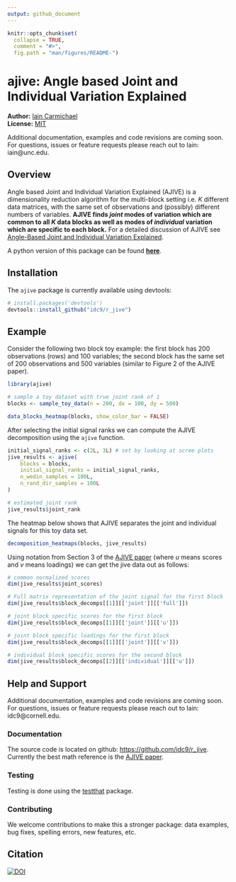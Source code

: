 ```yaml
---
output: github_document
---
```


<!-- README.md is generated from README.Rmd. Please edit that file -->

```r
knitr::opts_chunk$set(
  collapse = TRUE,
  comment = "#>",
  fig.path = "man/figures/README-")
```

# ajive: Angle based Joint and Individual Variation Explained

**Author:** [Iain Carmichael](https://idc9.github.io/)<br/>
**License:** [MIT](https://opensource.org/licenses/MIT)

Additional documentation, examples and code revisions are coming soon. For questions, issues or feature requests please reach out to Iain: iain@unc.edu.

## Overview

Angle based Joint and Individual Variation Explained (AJIVE) is a dimensionality
reduction algorithm for the multi-block setting i.e. $K$ different data
matrices, with the same set of observations and (possibly) different numbers of
variables. **AJIVE finds *joint* modes of variation which are common to all $K$
data blocks as well as modes of *individual* variation which are specific to
each block.** For a detailed discussion of AJIVE see [Angle-Based Joint and
Individual Variation Explained](https://arxiv.org/pdf/1704.02060.pdf).

A python version of this package can be found
[**here**](https://github.com/idc9/py_jive).

## Installation

The `ajive` package is currently available using devtools:

```r
# install.packages('devtools')
devtools::install_github("idc9/r_jive")
```

## Example

Consider the following two block toy example: the first block has 200
observations (rows) and 100 variables; the second block has the same set of 200
observations and 500 variables (similar to Figure 2 of the AJIVE paper).

```r
library(ajive)

# sample a toy dataset with true joint rank of 1
blocks <- sample_toy_data(n = 200, dx = 100, dy = 500)

data_blocks_heatmap(blocks, show_color_bar = FALSE)
```

After selecting the initial signal ranks we can compute the AJIVE decomposition
using the `ajive` function.

```r
initial_signal_ranks <- c(2L, 3L) # set by looking at scree plots
jive_results <- ajive(
    blocks = blocks, 
    initial_signal_ranks = initial_signal_ranks, 
    n_wedin_samples = 100L, 
    n_rand_dir_samples = 100L
)

# estimated joint rank
jive_results$joint_rank
```

The heatmap below shows that AJIVE separates the joint and individual signals
for this toy data set.

```r
decomposition_heatmaps(blocks, jive_results)
```

Using notation from Section 3 of the [AJIVE
paper](https://arxiv.org/pdf/1704.02060.pdf) (where *u* means scores and *v*
means loadings) we can get the jive data out as follows:

```r
# common normalized scores
dim(jive_results$joint_scores)

# Full matrix representation of the joint signal for the first block
dim(jive_results$block_decomps[[1]][['joint']][['full']])

# joint block specific scores for the first block
dim(jive_results$block_decomps[[1]][['joint']][['u']])

# joint block specific loadings for the first block
dim(jive_results$block_decomps[[1]][['joint']][['v']])

# individual block specific scores for the second block
dim(jive_results$block_decomps[[2]][['individual']][['u']])
```

## Help and Support

Additional documentation, examples and code revisions are coming soon. For questions, issues or feature requests please reach out to Iain: idc9@cornell.edu. 

### Documentation

The source code is located on github: [https://github.com/idc9/r_jive](https://github.com/idc9/r_jive). Currently the best math reference is the [AJIVE paper](https://arxiv.org/pdf/1704.02060.pdf).

### Testing

Testing is done using the [testthat](https://github.com/hadley/testthat) package.

### Contributing

We welcome contributions to make this a stronger package: data examples, bug fixes, spelling errors, new features, etc. <!-- TODO: add a more CONTRIBUTING file with more detail -->

## Citation

[![DOI](https://zenodo.org/badge/DOI/10.5281/zenodo.4091755.svg)](https://doi.org/10.5281/zenodo.4091755)
